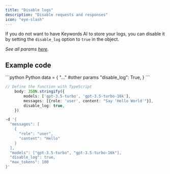 ```yaml
---
title: "Disable logs"
description: "Disable requests and responses"
icon: "eye-slash"
---
```


If you do not want to have Keywords AI to store your logs, you can disable it by setting the `disable_log` option to `true` in the object.

_See all params [here](/api-endpoints/proxy-endpoints/chat-completions)._

## Example code
<CodeGroup>
```python Python
    data = {
        "..." #other params
        "disable_log": True,
    }
```

```TypeScript TypeScript
// Define the function with TypeScript
    body: JSON.stringify({
        models: ['gpt-3.5-turbo', 'gpt-3.5-turbo-16k'],
        messages: [{role: 'user', content: "Say 'Hello World'"}],
        disable_log: true,
    })
```

```bash cURL
-d '{
  "messages": [
    {
      "role": "user",
      "content": "Hello"
    }
  ],
  "models": ["gpt-3.5-turbo", "gpt-3.5-turbo-16k"],
  "disable_log": true,
  "max_tokens": 100
}'
```

</CodeGroup>